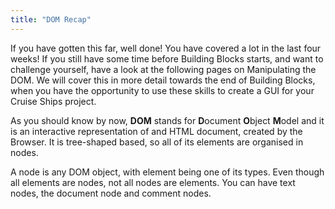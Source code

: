 ```yaml
---
title: "DOM Recap"
---
```


If you have gotten this far, well done! You have covered a lot in the last four weeks! If you still have some time before Building Blocks starts, and want to challenge yourself, have a look at the following pages on Manipulating the DOM. We will cover this in more detail towards the end of Building Blocks, when you have the opportunity to use these skills to create a GUI for your Cruise Ships project.

As you should know by now, **DOM** stands for **D**ocument **O**bject **M**odel and it is an interactive representation of and HTML document, created by the Browser. It is tree-shaped based, so all of its elements are organised in nodes.

A node is any DOM object, with element being one of its types. Even though all elements are nodes, not all nodes are elements. You can have text nodes, the document node and comment nodes.
